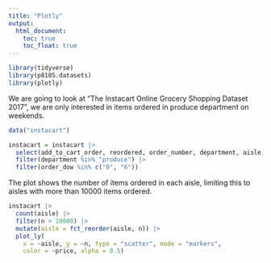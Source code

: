 ```yaml
---
title: "Plotly"
output: 
  html_document:
    toc: true
    toc_float: true
---
```


``` r
library(tidyverse)
library(p8105.datasets)
library(plotly)
```

We are going to look at "The Instacart Online Grocery Shopping Dataset 2017", we are only interested in items ordered in produce department on weekends.

```r
data("instacart")

instacart = instacart |> 
  select(add_to_cart_order, reordered, order_number, department, aisle, days_since_prior_order, product_name, order_dow) |>
  filter(department %in% "produce") |>
  filter(order_dow %in% c("0", "6"))
```

The plot shows the number of items ordered in each aisle, limiting this to aisles with more than 10000 items ordered.
```r
instacart |> 
  count(aisle) |> 
  filter(n > 10000) |> 
  mutate(aisle = fct_reorder(aisle, n)) |> 
  plot_ly(
    x = ~aisle, y = ~n, type = "scatter", mode = "markers",
    color = ~price, alpha = 0.5)
  
```




